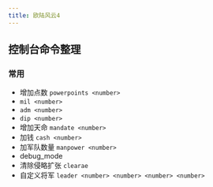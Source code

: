 ```yaml
---
title: 欧陆风云4
---
```

## 控制台命令整理
### 常用
- 增加点数 `powerpoints <number>`
- `mil <number>`
- `adm <number>`
- `dip <number>`
- 增加天命 `mandate <number>`
- 加钱 `cash <number>`
- 加军队数量 `manpower <number>`
- debug_mode
- 清除侵略扩张 `clearae`
- 自定义将军 `leader <number> <number> <number> <number>`
